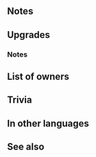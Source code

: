 {{SkillPage Tabs}}{{Weapon Infobox
|tagid=SID_フェルニルの妖卵
|weaponType=Green Tome
|might=14
|range=2
|effect=Grants Spd+3. At start of combat, if unit's HP ≥ 75%, grants Atk/Spd/Def/Res+4 during combat.
|cost=400
|exclusive=1
|statModifiers=0,14,3,0,0
|required=Rexcalibur
|refinePaths=default
|refineSP=400
|refineMedals=500
|refineDews=200
|upgradedEffect=Grants Spd+3. At start of combat, if unit's HP ≥ 25%, grants Atk/Spd/Def/Res+4 to unit during combat and grants bonus to unit's Atk during combat = total bonuses on ally with the highest total bonuses within 2 spaces. (Example: if an ally within 2 spaces has Atk/Spd/Def/Res+6, grants Atk+24.)
|tagidExtraSkill1=一
|effectSkill1=At start of turn, if unit is within 2 spaces of an ally, grants Atk/Spd+6 and the following status to unit and allies within 2 spaces for 1 turn: "unit can move to a space adjacent to any ally within 2 spaces." If unit is within 3 spaces of an ally, grants Atk/Spd+5 to unit during combat.
|iconSkill1=Vedrfolnirs Egg W.png
|properties=
}}
==Notes==
{{Combat boosts}}
==Upgrades==
{{Weapon Upgrade List}}
===Notes===
{{BonusesToAtk|noNeutralize=1|source=ally with the highest total bonuses within 2 spaces}}
{{Bonuses}}
{{Air Orders}}
==List of owners==
{{Skill Hero List}}
==Trivia==
{{NorseMyth|name=Veðrfölnir|is the hawk that sits between the eyes of an unnamed eagle that sits on top of [[Wikipedia:Yggdrasil|Yggdrasil]].}}
==In other languages==
{{OtherLanguages
|japanese=フェルニルの妖卵
|japaneseNotes=Folnir's Egg
|german=Veðrfölnirs Ei
|spanishEU=Huevo Veðrfölnir
|spanishLA=Huevo Veðrfölnir
|french=Œuf de Veðrfölnir
|italian=Uovo Veðrfölnir
|chineseTW=佛爾尼爾的妖卵
|portuguese=Ovo Veðrfölnir
}}
==See also==
{{See also skills|cond=Description LIKE '%total bonuses on ally with the highest total bonuses within 2 spaces%' OR Description LIKE '%at start of turn, if unit is within _ spaces of an ally%grants%+%to unit and allies%for 1 turn%'|columns=3}}
{{Weapons Navbox}}